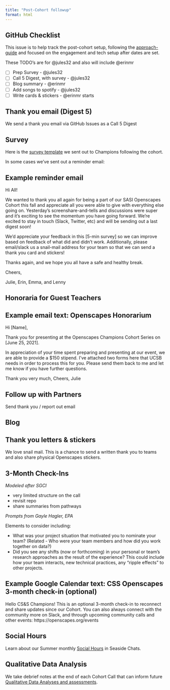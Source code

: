 ```yaml
---
title: "Post-Cohort followup"
format: html
---
```


## GitHub Checklist

This issue is to help track the post-cohort setup, following the [approach-guide](https://openscapes.github.io/approach-guide/champions/post-cohort-followup.qmd) and focused on the engagement and tech setup after dates are set. 

These TODO's are for @jules32 and also will include @erinmr

- [ ] Prep Survey - @jules32
- [ ] Call 5 Digest, with survey - @jules32
- [ ] Blog summary - @erinmr
- [ ] Add songs to spotify - @jules32
- [ ] Write cards & stickers - @erinmr starts


## Thank you email (Digest 5)

We send a thank you email via GitHub Issues as a Call 5 Digest

## Survey

Here is the [survey template](https://docs.google.com/forms/d/e/1FAIpQLSdu7fJCWfTScw5-P62fjmuzmA7Y0x2O1yWhpDpZe5-THjCyjQ/viewform?usp=sf_link) we sent out to Champions following the cohort.

In some cases we've sent out a reminder email: 

::: {.callout-tip collapse="true"}
## Example reminder email
Hi All!

We wanted to thank you all again for being a part of our SASI Openscapes Cohort this fall and appreciate all you were able to give with everything else going on. Yesterday's screenshare-and-tells and discussions were super and it's exciting to see the momentum you have going forward. We're excited to stay in touch (Slack, Twitter, etc) and will be sending out a last digest soon!

We'd appreciate your feedback in this [5-min survey] so we can improve based on feedback of what did and didn't work. Additionally, please email/slack us a snail-mail address for your team so that we can send a thank you card and stickers!

Thanks again, and we hope you all have a safe and healthy break.

Cheers,

Julie, Erin, Emma, and Lenny
:::

## Honoraria for Guest Teachers

::: {.callout-tip collapse="true"}
## Example email text: Openscapes Honorarium

Hi \[Name\],

Thank you for presenting at the Openscapes Champions Cohort Series on \[June 25, 2021\].

In appreciation of your time spent preparing and presenting at our event, we are able to provide a \$150 stipend. I've attached two forms here that UCSB needs in order to process this for you. Please send them back to me and let me know if you have further questions.

Thank you very much, Cheers, Julie
:::

## Follow up with Partners

Send thank you / report out email

## Blog

## Thank you letters & stickers

We love snail mail. This is a chance to send a written thank you to teams and also share physical Openscapes stickers.

## 3-Month Check-Ins

*Modeled after SGCI*

-   very limited structure on the call
-   revisit repo
-   share summaries from pathways

*Prompts from Gayle Hagler, EPA*

Elements to consider including:

- What was your project situation that motivated you to nominate your team? (Related - Who were your team members and how did you work together on data?)
- Did you see any shifts (now or forthcoming) in your personal or team’s research approaches as the result of the experience? This could include how your team interacts, new technical practices, any “ripple effects” to other projects. 

::: {.callout-tip collapse="true"}
## Example Google Calendar text: CSS Openscapes 3-month check-in (optional)

Hello CS&S Champions! This is an optional 3-month check-in to reconnect and share updates since our Cohort. You can also always connect with the community more on Slack, and through upcoming community calls and other events: https://openscapes.org/events
:::

## Social Hours

Learn about our Summer monthly [Social Hours](../approach/seaside-chats.qmd#social-hours) in Seaside Chats.

## Qualitative Data Analysis

We take debrief notes at the end of each Cohort Call that can inform future [Qualitative Data Analyses and assessments](../approach/qual-assessment.qmd). 
